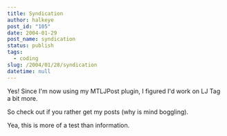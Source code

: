 ```yaml
---
title: Syndication
author: halkeye
post_id: "105"
date: 2004-01-29
post_name: syndication
status: publish
tags:
  - coding
slug: /2004/01/28/syndication
datetime: null
---
```


Yes! Since I'm now using my MTLJPost plugin, I figured I'd work on LJ Tag a bit more.

So check out  if you rather get my posts (why is mind boggling).

Yea, this is more of a test than information.